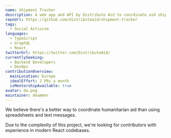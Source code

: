 ```yaml
---
name: Shipment Tracker
description: A web app and API by Distribute Aid to coordinate aid shipments around the world
repoUrl: https://github.com/distributeaid/shipment-tracker
tags:
  - Social Activism
languages:
  - TypeScript
  - GraphQL
  - React
twitterUrl: https://twitter.com/DistributeAid/
currentlySeeking:
  - Backend Developers
  - DevOps
contributionOverview:
  mainLocation: Europe
  idealEffort: 2 PRs a month
  isMentorshipAvailable: true
avatar: da.png
maintainer: deammer
---
```


<Overview>

We believe there's a better way to coordinate humanitarian aid than using spreadsheets and text messages.

</Overview>

<Contributing>

Due to the complexity of this project, we're looking for contributors with experience in modern React codebases.

</Contributing>

